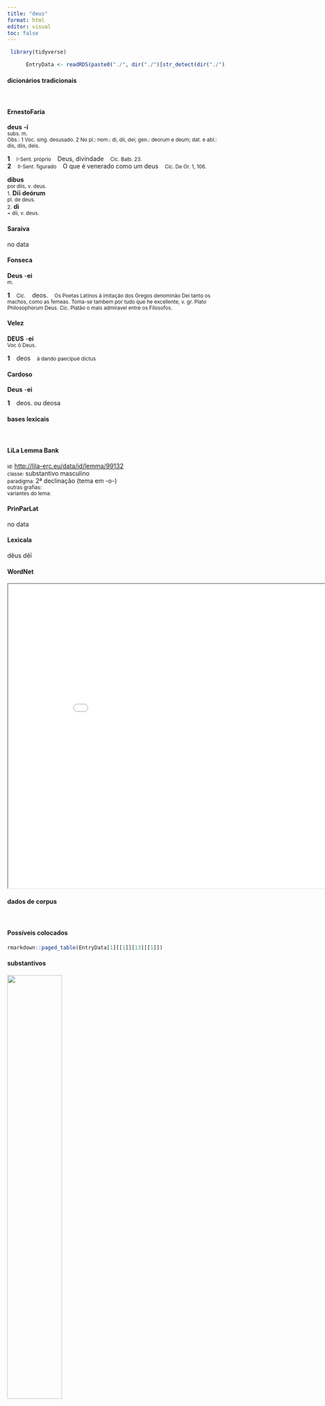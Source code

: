 ```yaml
---
title: "deus"
format: html
editor: visual
toc: false
---
```



```r
 library(tidyverse) 

      EntryData <- readRDS(paste0("./", dir("./")[str_detect(dir("./"), "_xx100-101-117-115xx_.rds")]))

```


#### dicionários tradicionais

&emsp;




::: panel-tabset

#### ErnestoFaria

<b>deus</b> <b>-í</b> <br> <small>subs. m.</small> <br> <small>Obs.: 1 Voc. sing. desusado. 2 No pl.: nom.: di, dii, dei; gen.: deorum e deum; dat. e abl.: dis, diis, deis.</small>   <p> <b>1</b> &ensp; <small>I-Sent. próprio</small> &ensp; Deus, divindade &ensp; <small>Cíc. Balb. 23.</small> <br> <b>2</b> &ensp; <small>II-Sent. figurado</small> &ensp; O que é venerado como um deus &ensp; <small>Cíc. De Or. 1, 106.</small> </p> 
 <b>dibus</b> <br> <small>por diis, v. deus.</small> <br> <small></small> 
 <small>1.</small> <b>Diī</b> <b>deórum</b> <br> <small>pl. de deus.</small> <br> <small></small> 
 <small>2.</small> <b>di</b> <br> <small>= dii, v. deus.</small> <br> <small></small>




#### Saraiva

no data




#### Fonseca

<b>Deus</b> -<b>ei</b> <br> <small>m.</small>   <p> <b>1</b> &ensp; <small>Cic.</small> &ensp; deos. &ensp; <small>Os Poetas Latinos á imitação dos Gregos denominão Dei tanto os machos, como as femeas. Toma-se tambem por tudo que he excellente, v. gr. Plato Philosophorum Deus. Cic. Platão o mais admiravel entre os Filosofos.</small> </p>




#### Velez

<b>DEUS</b> -<b>ei</b> <br> <small>Voc ô Deus.</small>   <p> <b>1</b> &ensp; deos &ensp; <small>à dando paecipué dictus</small> </p>




#### Cardoso

<b>Deus</b> -<b>ei</b>   <p> <b>1</b> &ensp; deos. ou deosa </p>


:::



#### bases lexicais

&emsp;






::: panel-tabset

#### LiLa Lemma Bank

<small> id: </small> <a href=' http://lila-erc.eu/data/id/lemma/99132 ' target="_blank"> http://lila-erc.eu/data/id/lemma/99132 </a> <br>
<small> classe: </small> substantivo masculino   <br>
<small> paradigma: </small> 2ª declinação (tema em -o-) <br>
<small> outras grafias: </small>  <br>
<small> variantes do lema: </small>  <br>





#### PrinParLat

no data




#### Lexicala

dĕus 
 dĕī




#### WordNet

<iframe width='900' height='700' src='Media/Tree__xx100-101-117-115xx__sem_type_lexemes_pt.html'>

</iframe>


:::



#### dados de corpus

&emsp;




::: panel-tabset

#### Possíveis colocados

```r

rmarkdown::paged_table(EntryData[1][[1]][13][[1]])

```


#### substantivos

![](./Media/wordcloud__xx100-101-117-115xx__BY_collocate_scoreSUBST.webp){width=50% fig-alt='This chart plots collocate by scoreSUBST, for the headword deus here are all the values plotted: collocate: immortalis; scoreSUBST: 0. collocate: per; scoreSUBST: 0. collocate: templum; scoreSUBST: 3. collocate: Penates; scoreSUBST: 0. collocate: regnum; scoreSUBST: 2. collocate: patrius; scoreSUBST: 0. collocate: o; scoreSUBST: 0. collocate: bonus; scoreSUBST: 0. collocate: ira; scoreSUBST: 2. collocate: homo; scoreSUBST: 2. collocate: delubrum; scoreSUBST: 2. collocate: iuuo; scoreSUBST: 0. collocate: oro; scoreSUBST: 0. collocate: beneficium; scoreSUBST: 2. collocate: religio; scoreSUBST: 2. collocate: cura; scoreSUBST: 2. collocate: etiam; scoreSUBST: 0. collocate: filius; scoreSUBST: 2. collocate: gratia; scoreSUBST: 2. collocate: ab; scoreSUBST: 0. collocate: honor; scoreSUBST: 2. collocate: sequor; scoreSUBST: 0'}




#### adjetivos

![](./Media/wordcloud__xx100-101-117-115xx__BY_collocate_scoreADJ.webp){width=50% fig-alt='This chart plots collocate by scoreADJ, for the headword deus here are all the values plotted: collocate: immortalis; scoreADJ: 5. collocate: per; scoreADJ: 0. collocate: templum; scoreADJ: 0. collocate: Penates; scoreADJ: 0. collocate: regnum; scoreADJ: 0. collocate: patrius; scoreADJ: 2. collocate: o; scoreADJ: 0. collocate: bonus; scoreADJ: 2. collocate: ira; scoreADJ: 0. collocate: homo; scoreADJ: 0. collocate: delubrum; scoreADJ: 0. collocate: iuuo; scoreADJ: 0. collocate: oro; scoreADJ: 0. collocate: beneficium; scoreADJ: 0. collocate: religio; scoreADJ: 0. collocate: cura; scoreADJ: 0. collocate: etiam; scoreADJ: 0. collocate: filius; scoreADJ: 0. collocate: gratia; scoreADJ: 0. collocate: ab; scoreADJ: 0. collocate: honor; scoreADJ: 0. collocate: sequor; scoreADJ: 0'}




#### verbos

![](./Media/wordcloud__xx100-101-117-115xx__BY_collocate_scoreVERBO.webp){width=50% fig-alt='This chart plots collocate by scoreVERBO, for the headword deus here are all the values plotted: collocate: immortalis; scoreVERBO: 0. collocate: per; scoreVERBO: 0. collocate: templum; scoreVERBO: 0. collocate: Penates; scoreVERBO: 0. collocate: regnum; scoreVERBO: 0. collocate: patrius; scoreVERBO: 0. collocate: o; scoreVERBO: 0. collocate: bonus; scoreVERBO: 0. collocate: ira; scoreVERBO: 0. collocate: homo; scoreVERBO: 0. collocate: delubrum; scoreVERBO: 0. collocate: iuuo; scoreVERBO: 2. collocate: oro; scoreVERBO: 2. collocate: beneficium; scoreVERBO: 0. collocate: religio; scoreVERBO: 0. collocate: cura; scoreVERBO: 0. collocate: etiam; scoreVERBO: 0. collocate: filius; scoreVERBO: 0. collocate: gratia; scoreVERBO: 0. collocate: ab; scoreVERBO: 0. collocate: honor; scoreVERBO: 0. collocate: sequor; scoreVERBO: 2'}




#### advérbios

![](./Media/wordcloud__xx100-101-117-115xx__BY_collocate_scoreADV.webp){width=50% fig-alt='This chart plots collocate by scoreADV, for the headword deus here are all the values plotted: collocate: immortalis; scoreADV: 0. collocate: per; scoreADV: 0. collocate: templum; scoreADV: 0. collocate: Penates; scoreADV: 0. collocate: regnum; scoreADV: 0. collocate: patrius; scoreADV: 0. collocate: o; scoreADV: 0. collocate: bonus; scoreADV: 0. collocate: ira; scoreADV: 0. collocate: homo; scoreADV: 0. collocate: delubrum; scoreADV: 0. collocate: iuuo; scoreADV: 0. collocate: oro; scoreADV: 0. collocate: beneficium; scoreADV: 0. collocate: religio; scoreADV: 0. collocate: cura; scoreADV: 0. collocate: etiam; scoreADV: 1. collocate: filius; scoreADV: 0. collocate: gratia; scoreADV: 0. collocate: ab; scoreADV: 0. collocate: honor; scoreADV: 0. collocate: sequor; scoreADV: 0'}




#### preposições e conjunções

![](./Media/wordcloud__xx100-101-117-115xx__BY_collocate_scoreFUNC.webp){width=50% fig-alt='This chart plots collocate by scoreFUNC, for the headword deus here are all the values plotted: collocate: immortalis; scoreFUNC: 0. collocate: per; scoreFUNC: 30. collocate: templum; scoreFUNC: 0. collocate: Penates; scoreFUNC: 0. collocate: regnum; scoreFUNC: 0. collocate: patrius; scoreFUNC: 0. collocate: o; scoreFUNC: 0. collocate: bonus; scoreFUNC: 0. collocate: ira; scoreFUNC: 0. collocate: homo; scoreFUNC: 0. collocate: delubrum; scoreFUNC: 0. collocate: iuuo; scoreFUNC: 0. collocate: oro; scoreFUNC: 0. collocate: beneficium; scoreFUNC: 0. collocate: religio; scoreFUNC: 0. collocate: cura; scoreFUNC: 0. collocate: etiam; scoreFUNC: 0. collocate: filius; scoreFUNC: 0. collocate: gratia; scoreFUNC: 0. collocate: ab; scoreFUNC: 10. collocate: honor; scoreFUNC: 0. collocate: sequor; scoreFUNC: 0'}


:::



::: panel-tabset

#### ExemplosTraduzidos

<p> <b>di</b> boni <br> <small> Cic.Mil.59 <br> Bons deuses! <small> [JDD] </small> </small> </p>
; <p> tum per <b>deos</b> immortalis <br> <small> Cic.Man.53 <br> Então, pelos deuses imortais. <small> [JDD] </small> </small> </p>
; <p> pro <b>deum</b> hominumque fidem <br> <small> Cic.Ver.2.4.7.6 <br> Pela fé dos deuses e dos homens! <small> [JDD] </small> </small> </p>
; <p> quod superest <b>di</b> iuvent <br> <small> Cic.Att.5.11.4 <br> Quanto ao que resta, que os deuses nos ajudem! <small> [JDD] </small> </small> </p>
; <p> saepe ita me <b>di</b> iuvent <br> <small> Cic.Att.1.16.1 <br> Muitas vezes, assim me ajudem os deuses. <small> [JDD] </small> </small> </p>
; <p> initium evangelii Iesu Christi Filii <b>Dei</b> <br> <small> Vulg.Marc.1.1 <br> Início do evangelho de Jesus Cristo, filho de Deus. <small> [JDD] </small> </small> </p>
; <p> an templa <b>deos</b> super usta suos <br> <small> Sen.Ag.653 <br> ou os templos queimados sobre seus deuses? <small> [JDD] </small> </small> </p>
; <p> impletum est tempus et adpropinquavit regnum <b>Dei</b> <br> <small> Vulg.Marc.1.15 <br> o tempo está cumprido e se aproxima o reino de Deus. <small> [JDD] </small> </small> </p>
; <p> remittunt ipsi hanc <b>deo</b> curam externa contemnunt <br> <small> Sen.Prov.6.1 <br> Eles próprios afastam do deus essa preocupação: menosprezam as coisas exteriores. <small> [JDD] </small> </small> </p>
; <p> <b>deos</b> oro contingat hunc habere nobis superstitem <br> <small> Sen.Helv.18.6 <br> Peço aos deuses que ele tenha a sorte de sobreviver a nós. <small> [JDD] </small> </small> </p>
; <p> sed per <b>deos</b> inmortalis quo illa oratio pertinuit <br> <small> Sal.Cat.51.10 <br> Mas, pelos deuses imortais, a que visa aquela oratória? <small> [JDD] </small> </small> </p>
; <p> sedibus pulsi suis lacrimas sequantur <b>di</b> maritales sati ne <br> <small> Sen.Oed.955 <br> Que sigam as lágrimas, expulsos de suas órbitas: deuses maritais, é o bastante? <small> [JDD, de outra edição] </small> </small> </p>
; <p> Caesarem <b>deorum</b> beneficio rei publicae procreatum dubitem ne appellare imperatorem <br> <small> Cic.Phil.14.25.4 <br> Eu duvidaria em chamar de general vitorioso, nascido para a república pelo favor dos deuses? <small> [JDD] </small> </small> </p>
; <p> tamen illius uendibilem orationem religio <b>deorum</b> immortalium nobis defendentibus facile uincebat <br> <small> Cic.Amici.96 <br> Contudo, o respeito aos deuses imortais, que eu defendia, venceu facilmente o discurso vendível daquele. <small> [JDD, de outra edição] </small> </small> </p>
; <p> nam multi saepe honores <b>dis</b> immortalibus iusti habiti sunt ac debiti sed profecto iustiores numquam <br> <small> Cic.Catil.3.23.3 <br> Com efeito, muitas vezes têm sido dedicadas aos deuses imortais muitas honras justas e devidas, mas sem dúvida nunca foram mais justas. <small> [JDD] </small> </small> </p>
; <p> iam enim non solum homines sed etiam <b>deos</b> immortalis ad rem publicam conseruandam arbitror consensisse <br> <small> Cic.Phil.4.10.4 <br> Pois acho que agora não só os homens, mas também os deuses imortais se puseram de acordo para salvar a república. <small> [JDD, de outra edição] </small> </small> </p>
; <p> quoduis exsilium his est optatius quam patria quam domus quam <b>di</b> Penates illo uno exsulante <br> <small> Cic.Lig.33 <br> Qualquer exílio é para estes mais desejado do que sua pátria, do que sua casa, do que seus deuses penates, estando só ele exilado. <small> [JDD, de outra edição] </small> </small> </p>
; <p> a liberis me <b>dius</b> Fidius et a coniugibus uestris numquam ille effrenatas suas libidines cohibuisset <br> <small> Cic.Mil.76 <br> Pelo deus da boa-fé, aquele nunca teria coibido seus desenfreado desejos perante vossos filhos e vossas esposas. <small> [JDD] </small> </small> </p>
; <p> recordamini per <b>deos</b> immortalis patres conscripti quid hoc biduo timuerimus a domesticis hostibus rumoribus improbissimis dissipatis <br> <small> Cic.Phil.14.10.5 <br> Recordai, pelos deuses imortais! pais conscritos, que medo sentimos neste dois dias da parte dos inimigos daqui de dentro, depois que se divulgaram os mais infames rumores. <small> [JDD] </small> </small> </p>
; <p> uerum illi delubra <b>deorum</b> pietate domos suas gloria decorabant neque uictis quicquam praeter iniuriae licentiam eripiebant <br> <small> Sal.Cat.12.4 <br> Eles, na verdade, decoravam os santuários dos deuses com sua piedade, suas casas com a glória, e não arrebatavam nada aos vencidos, exceto a liberdade de injúria. <small> [JDD] </small> </small> </p>
; <p> nec uero non eadem ira <b>deorum</b> hanc eius satellitibus iniecit amentiam ut sine imaginibus sine cantu atque ludis sine exsequiis sine lamentis sine laudationibus sine funere oblitus cruore et luto spoliatus illius supremi diei celebritate cui cedere inimici etiam solent ambureretur abiectus <br> <small> Cic.Mil.86 <br> E, na verdade, essa mesma ira dos deuses inspirou essa loucura aos seus asseclas, de modo que, sem imagens, sem canto e jogos, sem exéquias, sem lamentos, sem louvações, sem funeral, coberto de sangue e de barro, privado da solenidade daquele dia supremo, a qual até mesmo os inimigos costumam conceder, ele foi queimado jogado no chão. <small> [JDD] </small> </small> </p>





#### Frequência por autor

![](./Media/barchart__xx100-101-117-115xx__lemma_BY_author_Frequencies.webp){width=50% fig-alt='This charts plots the frequency of lemma by author_Frequencies. The Ovidius subcorpus registers the highest normalized frequency, with the value of 39.46 and an absolute frequency of 23. The Vergilius subcorpus follows, with a normalized frequency of 21.24 and an absolute frequency of 11. the subcorpus with the least normalized frequency is Caesar with the normalized value of 3.4 and an absolute freqeuncy of 9. here are all the values: subcorpus: Caesar ; normalized frequency: 9 ; absolute frequency: 3.39904826648538. subcorpus: Cicero ; normalized frequency: 204 ; absolute frequency: 12.7083800553188. subcorpus: Horatius ; normalized frequency: 32 ; absolute frequency: 28.416659266495. subcorpus: Ovidius ; normalized frequency: 23 ; absolute frequency: 39.4646533973919. subcorpus: Phaedrus ; normalized frequency: 4 ; absolute frequency: 6.0725671777744. subcorpus: Sallustius ; normalized frequency: 16 ; absolute frequency: 14.8409238475095. subcorpus: Seneca ; normalized frequency: 133 ; absolute frequency: 24.8222317612587. subcorpus: Suetonius ; normalized frequency: 1 ; absolute frequency: 11.0253583241455. subcorpus: Tacitus ; normalized frequency: 2 ; absolute frequency: 6.86577411603158. subcorpus: Vergilius ; normalized frequency: 11 ; absolute frequency: 21.2355212355212. subcorpus: Hieronymus ; normalized frequency: 17 ; absolute frequency: 38.193664345091'}




#### Frequência por gênero

![](./Media/barchart__xx100-101-117-115xx__lemma_BY_genre_Frequencies.webp){width=50% fig-alt='This charts plots the frequency of lemma by genre_Frequencies. The Prosa.ficcional subcorpus registers the highest normalized frequency, with the value of 38.19 and an absolute frequency of 17. The Poesia.trágica subcorpus follows, with a normalized frequency of 35.62 and an absolute frequency of 41. the subcorpus with the least normalized frequency is Prosa.epistolográfica with the normalized value of 3.18 and an absolute freqeuncy of 12. here are all the values: subcorpus: Prosa.histórica ; normalized frequency: 28 ; absolute frequency: 6.81613476472163. subcorpus: Prosa.filosófica ; normalized frequency: 114 ; absolute frequency: 18.7805802210837. subcorpus: Prosa.oratória ; normalized frequency: 170 ; absolute frequency: 16.3221414649602. subcorpus: Prosa.epistolográfica ; normalized frequency: 12 ; absolute frequency: 3.1797344921699. subcorpus: Poesia.lírica ; normalized frequency: 33 ; absolute frequency: 27.7614200386977. subcorpus: Poesia.didática ; normalized frequency: 26 ; absolute frequency: 22.0544575451692. subcorpus: Poesia.trágica ; normalized frequency: 41 ; absolute frequency: 35.6150104239055. subcorpus: Poesia.épica ; normalized frequency: 11 ; absolute frequency: 21.2355212355212. subcorpus: Prosa.ficcional ; normalized frequency: 17 ; absolute frequency: 38.193664345091'}




#### Frequência por século

![](./Media/barchart__xx100-101-117-115xx__lemma_BY_period_Frequencies.webp){width=50% fig-alt='This charts plots the frequency of lemma by period_Frequencies. The IV.d.C. subcorpus registers the highest normalized frequency, with the value of 38.19 and an absolute frequency of 17. The I.d.C. subcorpus follows, with a normalized frequency of 24.32 and an absolute frequency of 159. the subcorpus with the least normalized frequency is II.d.C. with the normalized value of 7.85 and an absolute freqeuncy of 3. here are all the values: subcorpus: I.a.C. ; normalized frequency: 273 ; absolute frequency: 12.7065394461252. subcorpus: I.d.C. ; normalized frequency: 159 ; absolute frequency: 24.3230839834787. subcorpus: II.d.C. ; normalized frequency: 3 ; absolute frequency: 7.85340314136126. subcorpus: IV.d.C. ; normalized frequency: 17 ; absolute frequency: 38.193664345091'}


:::

